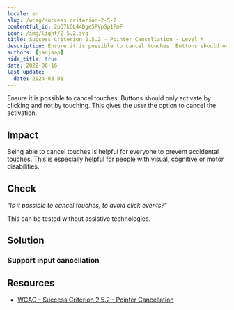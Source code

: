 ```yaml
---
locale: en
slug: /wcag/success-criterion-2-5-2
contentful_id: 2pQ7kOL44Dge5PVpSp1PmF
icon: /img/light/2.5.2.svg
title: Success Criterion 2.5.2 - Pointer Cancellation - Level A
description: Ensure it is possible to cancel touches. Buttons should only activate by clicking and not by touching. This gives the user the option to cancel the activation.
authors: [janjaap]
hide_title: true
date: 2022-06-16
last_update:
  date: 2024-03-01
---
```


<Hero
  title="Pointer Cancellation"
  image="/img/light/2.5.2.svg"
  alt="WCAG 2.5.2 icon"
  prefix="Success Criterion 2.5.2"
  suffix="Level A"
/>

Ensure it is possible to cancel touches. Buttons should only activate by clicking and not by touching. This gives the user the option to cancel the activation.

## Impact

Being able to cancel touches is helpful for everyone to prevent accidental touches. This is especially helpful for people with visual, cognitive or motor disabilities.

## Check

“*Is it possible to cancel touches, to avoid click events?*“

This can be tested without assistive technologies.

## Solution

### Support input cancellation

<CodeSample id="input-cancellation" locale="en"/>

## Resources

- [WCAG - Success Criterion 2.5.2 - Pointer Cancellation](https://www.w3.org/TR/WCAG22/#pointer-cancellation)
